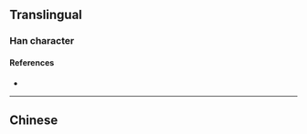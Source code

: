 {{also|馮}}
{{character info}}
==Translingual==

===Han character===
{{Han char|rn=15|rad=冫|as=03|sn=5|four=|canj=IMNVM|ids=⿰冫马}}

====References====
* {{Han ref|kx=0131.231|hdz=74540.040|uh=51AF|ud=20911}}

----

==Chinese==
{{zh-see|馮}}